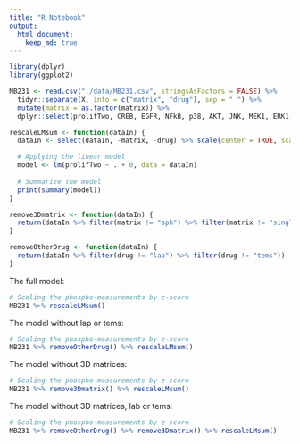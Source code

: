 ```yaml
---
title: "R Notebook"
output: 
  html_document:
    keep_md: true 
---
```


```r
library(dplyr)
library(ggplot2)

MB231 <- read.csv("./data/MB231.csv", stringsAsFactors = FALSE) %>%
  tidyr::separate(X, into = c("matrix", "drug"), sep = " ") %>%
  mutate(matrix = as.factor(matrix)) %>%
  dplyr::select(prolifTwo, CREB, EGFR, NFkB, p38, AKT, JNK, MEK1, ERK1.2, matrix, drug)

rescaleLMsum <- function(dataIn) {
  dataIn <- select(dataIn, -matrix, -drug) %>% scale(center = TRUE, scale = TRUE) %>% data.frame

  # Applying the linear model
  model <- lm(prolifTwo ~ . + 0, data = dataIn)
  
  # Summarize the model
  print(summary(model))
}

remove3Dmatrix <- function(dataIn) {
  return(dataIn %>% filter(matrix != "sph") %>% filter(matrix != "single") %>% filter(matrix != "serum"))
}

removeOtherDrug <- function(dataIn) {
  return(dataIn %>% filter(drug != "lap") %>% filter(drug != "tems"))
}
```

The full model:

```r
# Scaling the phospho-measurements by z-score
MB231 %>% rescaleLMsum()
```

The model without lap or tems:

```r
# Scaling the phospho-measurements by z-score
MB231 %>% removeOtherDrug() %>% rescaleLMsum()
```

The model without 3D matrices:

```r
# Scaling the phospho-measurements by z-score
MB231 %>% remove3Dmatrix() %>% rescaleLMsum()
```

The model without 3D matrices, lab or tems:

```r
# Scaling the phospho-measurements by z-score
MB231 %>% removeOtherDrug() %>% remove3Dmatrix() %>% rescaleLMsum()
```




